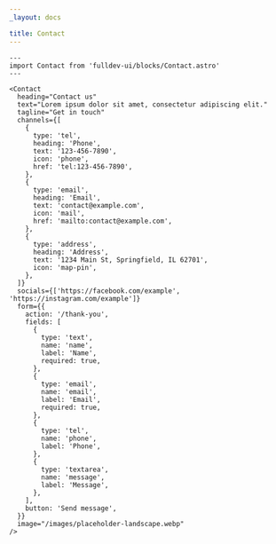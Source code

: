 ```yaml
---
_layout: docs

title: Contact
---
```


```astro live
---
import Contact from 'fulldev-ui/blocks/Contact.astro'
---

<Contact
  heading="Contact us"
  text="Lorem ipsum dolor sit amet, consectetur adipiscing elit."
  tagline="Get in touch"
  channels={[
    {
      type: 'tel',
      heading: 'Phone',
      text: '123-456-7890',
      icon: 'phone',
      href: 'tel:123-456-7890',
    },
    {
      type: 'email',
      heading: 'Email',
      text: 'contact@example.com',
      icon: 'mail',
      href: 'mailto:contact@example.com',
    },
    {
      type: 'address',
      heading: 'Address',
      text: '1234 Main St, Springfield, IL 62701',
      icon: 'map-pin',
    },
  ]}
  socials={['https://facebook.com/example', 'https://instagram.com/example']}
  form={{
    action: '/thank-you',
    fields: [
      {
        type: 'text',
        name: 'name',
        label: 'Name',
        required: true,
      },
      {
        type: 'email',
        name: 'email',
        label: 'Email',
        required: true,
      },
      {
        type: 'tel',
        name: 'phone',
        label: 'Phone',
      },
      {
        type: 'textarea',
        name: 'message',
        label: 'Message',
      },
    ],
    button: 'Send message',
  }}
  image="/images/placeholder-landscape.webp"
/>
```

